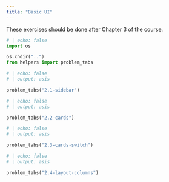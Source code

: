 ```yaml
---
title: "Basic UI"
---
```

These exercises should be done after Chapter 3 of the course.
```python
# | echo: false
import os

os.chdir("..")
from helpers import problem_tabs

```

```python
# | echo: false
# | output: asis

problem_tabs("2.1-sidebar")
```

```python
# | echo: false
# | output: asis

problem_tabs("2.2-cards")
```

```python
# | echo: false
# | output: asis

problem_tabs("2.3-cards-switch")
```

```python
# | echo: false
# | output: asis

problem_tabs("2.4-layout-columns")
```